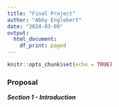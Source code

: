 ```yaml
---
title: "Final Project"
author: "Abby Englebert"
date: "2024-03-09"
output:
  html_document:
    df_print: paged
---
```


```r
knitr::opts_chunk$set(echo = TRUE)
```

### Proposal
***Section 1 - Introduction***
